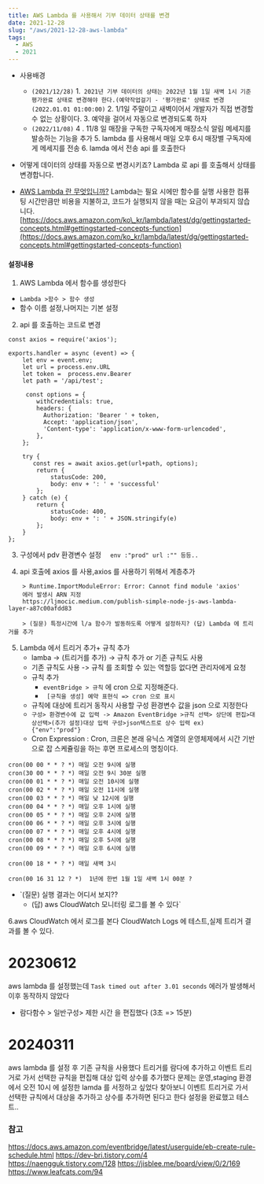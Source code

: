```yaml
---
title: AWS Lambda 를 사용해서 기부 데이터 상태를 변경
date: 2021-12-28
slug: "/aws/2021-12-28-aws-lambda"
tags:
  - AWS
  - 2021
---
```


- 사용배경
    - `(2021/12/28)`
        1.` 2021년 기부 데이터의 상태는 2022년 1월 1일 새벽 1시 기준 평가완료 상태로 변경해야 한다.(예약작업걸기 - '평가완료' 상태로 변경(2022.01.01 01:00:00)`
        2. 1/1일 주말이고 새벽이어서 개발자가 직접 변경할 수 없는 상황이다.
        3. 예약을 걸어서 자동으로 변경되도록 하자
    - `(2022/11/08)`
        4 . 11/8 일 매장을 구독한 구독자에게 매장소식 알림 메세지를 발송하는 기능을 추가
        5. lambda 를 사용해서 매일 오후 6시 매장별 구독자에게 메세지를 전송
        6. lamda 에서 전송 api 를 호출한다

- 어떻게 데이터의 상태를 자동으로 변경시키죠?
    Lambda 로 api 를 호출해서 상태를 변경합니다.

- [AWS Lambda 란 무엇입니까?](https://docs.aws.amazon.com/ko_kr/lambda/latest/dg/welcome.html)
    Lambda는 필요 시에만 함수를 실행
    사용한 컴퓨팅 시간만큼만 비용을 지불하고, 코드가 실행되지 않을 때는 요금이 부과되지 않습니다.
    [https://docs.aws.amazon.com/ko\_kr/lambda/latest/dg/gettingstarted-concepts.html#gettingstarted-concepts-function](https://docs.aws.amazon.com/ko_kr/lambda/latest/dg/gettingstarted-concepts.html#gettingstarted-concepts-function)


#### 설정내용
1. AWS Lambda  에서 함수를 생성한다
 * `Lambda >함수 > 함수 생성`
 * 함수 이름 설정,나머지는 기본 설정
2. api 를 호출하는 코드로 변경
```
const axios = require('axios');

exports.handler = async (event) => {
    let env = event.env;
    let url = process.env.URL
    let token =  process.env.Bearer
    let path = '/api/test';

     const options = {
        withCredentials: true,
        headers: {
          Authorization: 'Bearer ' + token,
          Accept: 'application/json',
          'Content-type': 'application/x-www-form-urlencoded',
        },
    };

    try {
       const res = await axios.get(url+path, options);
        return {
            statusCode: 200,
            body: env + ': ' + 'successful'
        };
    } catch (e) {
        return {
            statusCode: 400,
            body: env + ': ' + JSON.stringify(e)
        };
    }
};
```
3. 구성에서 pdv 환경변수 설정
  `  env :"prod"
    url :""
    등등..`

4. api 호출에 axios 를 사용,axios 를 사용하기 위해서 계층추가
```
    > Runtime.ImportModuleError: Error: Cannot find module 'axios'
    에러 발생시 ARN 지정
    https://ljmocic.medium.com/publish-simple-node-js-aws-lambda-layer-a87c00afdd83

    > (질문) 특정시간에 l/a 함수가 발동하도록 어떻게 설정하지? (답) Lambda 에 트리거를 추가
```
5. Lambda 에서 트리거 추가+ 규칙 추가
    * lamba -> (트리거를 추가) -> 규칙 추가 or 기존 규칙도 사용
    * 기존 규칙도 사용 ->  규칙 를 조회할 수 있는 역할등 없다면 관리자에게 요청
    * 규칙 추가
        * `eventBridge > 규칙` 에 cron 으로 지정해준다.
        * ` [규칙을 생성] 예약 표현식 => cron 으로 표시`
    * 규칙에 대상에 트리거 동작시 사용할 구성 환경변수 값을 json 으로 지정한다
    * `구성> 환경변수에 값 입력 -> Amazon EventBridge >규칙 선택> 상단에 편집>대상선택>(추가 설정)대상 입력 구성>json텍스트로 상수 입력 ex) {"env":"prod"}`
    * Cron Expression  : Cron, 크론은 본래 유닉스 계열의 운영체제에서 시간 기반으로 잡 스케쥴링을 하는 후면 프로세스의 명칭이다.

```
cron(00 00 * * ? *) 매일 오전 9시에 실행
cron(30 00 * * ? *) 매일 오전 9시 30분 실행
cron(00 01 * * ? *) 매일 오전 10시에 실행
cron(00 02 * * ? *) 매일 오전 11시에 실행
cron(00 03 * * ? *) 매일 낮 12시에 실행
cron(00 04 * * ? *) 매일 오후 1시에 실행
cron(00 05 * * ? *) 매일 오후 2시에 실행
cron(00 06 * * ? *) 매일 오후 3시에 실행
cron(00 07 * * ? *) 매일 오후 4시에 실행
cron(00 08 * * ? *) 매일 오후 5시에 실행
cron(00 09 * * ? *) 매일 오후 6시에 실행

cron(00 18 * * ? *) 매일 새벽 3시

cron(00 16 31 12 ? *)  1년에 한번 1월 1일 새벽 1시 00분 ?
```

* `(질문) 실행 결과는 어디서 보지??
    *   (답) aws CloudWatch 모니터링 로그를 볼 수 있다`

6.aws CloudWatch 에서 로그를 본다
CloudWatch Logs 에 테스트,실제 트리거 결과를 볼 수 있다.

# 20230612
aws lambda 를 설정했는데
`Task timed out after 3.01 seconds` 에러가 발생해서 이후 동작하지 않았다

 * 람다함수 > 일반구성> 제한 시간 을 편집했다 (3초 => 15분)


# 20240311
aws lambda 를 설정 후 기존 규칙을 사용했다
트리거를 람다에 추가하고
이벤트 트리거로 가서 선택한 규칙을 편집해 대상 입력 상수를 추가했다
문제는 운영,staging 환경에서 오전 10시 에 설정한 lamda 를 서정하고 싶었다
찾아보니 이벤트 트리거로 가서 선택한 규칙에서 대상을 추가하고 상수를 추가하면 된다고 한다
설정을 완료했고 테스트..

### 참고
https://docs.aws.amazon.com/eventbridge/latest/userguide/eb-create-rule-schedule.html
https://dev-bri.tistory.com/4
https://naengguk.tistory.com/128
https://jisblee.me/board/view/0/2/169
https://www.leafcats.com/94